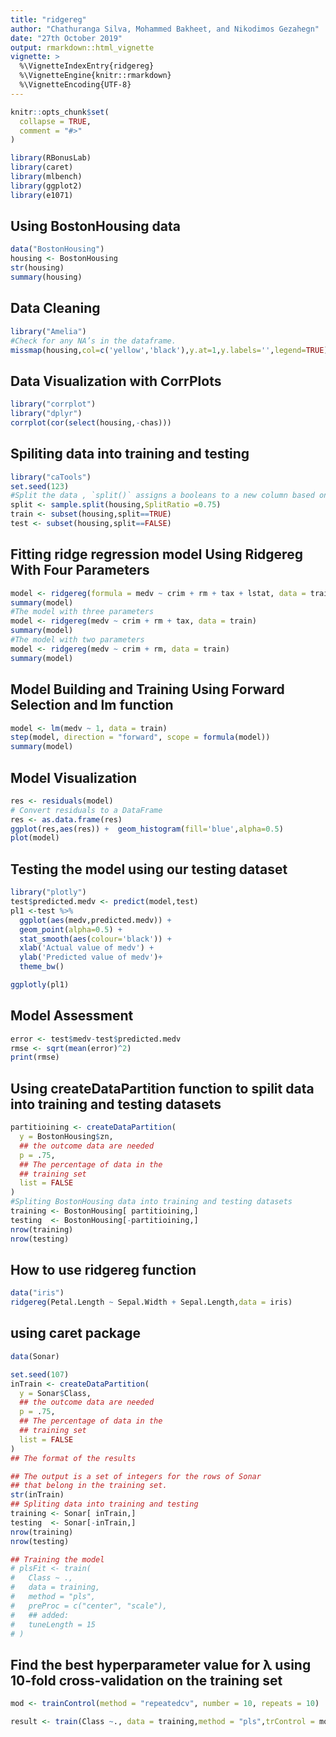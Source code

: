 ```yaml
---
title: "ridgereg"
author: "Chathuranga Silva, Mohammed Bakheet, and Nikodimos Gezahegn"
date: "27th October 2019"
output: rmarkdown::html_vignette
vignette: >
  %\VignetteIndexEntry{ridgereg}
  %\VignetteEngine{knitr::rmarkdown}
  %\VignetteEncoding{UTF-8}
---
```


```r
knitr::opts_chunk$set(
  collapse = TRUE,
  comment = "#>"
)
```

```r
library(RBonusLab)
library(caret)
library(mlbench)
library(ggplot2)
library(e1071)
```
## Using BostonHousing data  
```r
data("BostonHousing")
housing <- BostonHousing
str(housing)
summary(housing)
```
## Data Cleaning  
```r
library("Amelia")
#Check for any NA’s in the dataframe.
missmap(housing,col=c('yellow','black'),y.at=1,y.labels='',legend=TRUE)

```

## Data Visualization with CorrPlots  
```r
library("corrplot")
library("dplyr")
corrplot(cor(select(housing,-chas)))
```

## Spiliting data into training and testing  
```r
library("caTools")
set.seed(123)
#Split the data , `split()` assigns a booleans to a new column based on the SplitRatio specified. 
split <- sample.split(housing,SplitRatio =0.75)
train <- subset(housing,split==TRUE)
test <- subset(housing,split==FALSE)
```

## Fitting ridge regression model Using Ridgereg With Four Parameters
```r
model <- ridgereg(formula = medv ~ crim + rm + tax + lstat, data = train)
summary(model)
#The model with three parameters
model <- ridgereg(medv ~ crim + rm + tax, data = train)
summary(model)
#The model with two parameters
model <- ridgereg(medv ~ crim + rm, data = train)
summary(model)
```

## Model Building and Training Using Forward Selection and lm function
```r
model <- lm(medv ~ 1, data = train)
step(model, direction = "forward", scope = formula(model))
summary(model)
```

<!-- ## Model Building and Training -->
<!-- ```{r ModelBuilding} -->
<!-- model <- lm(medv ~ crim + rm + tax + lstat, data = train) -->
<!-- summary(model) -->
<!-- ``` -->

## Model Visualization  
```r
res <- residuals(model)
# Convert residuals to a DataFrame 
res <- as.data.frame(res)
ggplot(res,aes(res)) +  geom_histogram(fill='blue',alpha=0.5)
plot(model)
```

## Testing the model using our testing dataset
```r
library("plotly")
test$predicted.medv <- predict(model,test)
pl1 <-test %>% 
  ggplot(aes(medv,predicted.medv)) +
  geom_point(alpha=0.5) + 
  stat_smooth(aes(colour='black')) +
  xlab('Actual value of medv') +
  ylab('Predicted value of medv')+
  theme_bw()

ggplotly(pl1)
```

## Model Assessment
```r
error <- test$medv-test$predicted.medv
rmse <- sqrt(mean(error)^2)
print(rmse)
```





## Using createDataPartition function to spilit data into training and testing datasets
```r

partitioining <- createDataPartition(
  y = BostonHousing$zn,
  ## the outcome data are needed
  p = .75,
  ## The percentage of data in the
  ## training set
  list = FALSE
)
#Spliting BostonHousing data into training and testing datasets
training <- BostonHousing[ partitioining,]
testing  <- BostonHousing[-partitioining,]
nrow(training)
nrow(testing)

```
## How to use ridgereg function
```r
data("iris")
ridgereg(Petal.Length ~ Sepal.Width + Sepal.Length,data = iris)
```
## using caret package
```r
data(Sonar)

set.seed(107)
inTrain <- createDataPartition(
  y = Sonar$Class,
  ## the outcome data are needed
  p = .75,
  ## The percentage of data in the
  ## training set
  list = FALSE
)
## The format of the results

## The output is a set of integers for the rows of Sonar
## that belong in the training set.
str(inTrain)
## Spliting data into training and testing
training <- Sonar[ inTrain,]
testing  <- Sonar[-inTrain,]
nrow(training)
nrow(testing)

## Training the model
# plsFit <- train(
#   Class ~ .,
#   data = training,
#   method = "pls",
#   preProc = c("center", "scale"),
#   ## added:
#   tuneLength = 15
# )
```
## Find the best hyperparameter value for λ using 10-fold cross-validation on the training set

```r

mod <- trainControl(method = "repeatedcv", number = 10, repeats = 10)

result <- train(Class ~., data = training,method = "pls",trControl = mod)
```
